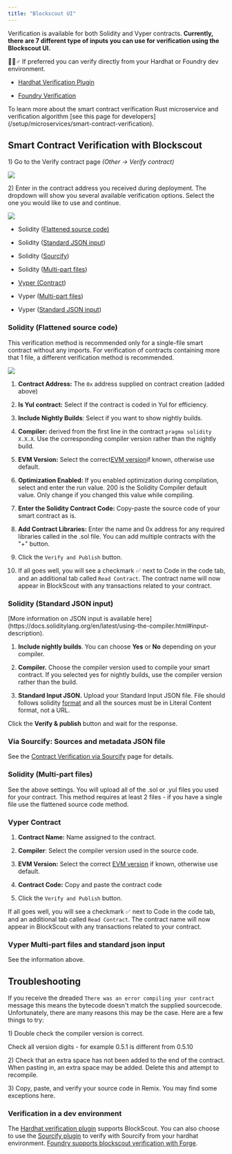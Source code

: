 ```yaml
---
title: "Blockscout UI"
---
```


Verification is available for both Solidity and Vyper contracts. **Currently, there are 7 different type of inputs you can use for verification using the Blockscout UI.**

<Info>
👷🏻♂️ If preferred you can verify directly from your Hardhat or Foundry dev environment.

* [Hardhat Verification Plugin](/devs/verification/hardhat-verification-plugin)

* [Foundry Verification](https://hardhat.org/hardhat-runner/plugins/nomicfoundation-hardhat-verify)

</Info>

<Check>
To learn more about the smart contract verification Rust microservice and verification algorithm [see this page for developers](/setup/microservices/smart-contract-verification).

</Check>

## Smart Contract Verification with Blockscout

1\) Go to the Verify contract page *(Other -> Verify contract)*

<Frame caption="">
  <img src="/images/70438577-image.jpeg" />
</Frame>

2\) Enter in the contract address you received during deployment. The dropdown will show you several available verification options. Select the one you would like to use and continue.

<Frame caption="">
  <img src="/images/5bbc44e8-image.jpeg" />
</Frame>

* Solidity ([Flattened source code)](/devs/verification#via-flattened-source-code)

* Solidity ([Standard JSON input](/devs/verification/blockscout-ui#via-standard-json-input))

* Solidity ([Sourcify](/devs/verification/contracts-verification-via-sourcify))

* Solidity ([Multi-part files](/devs/verification/blockscout-ui#solidity-multi-part-files))

* [Vyper (Contract](/devs/verification#vyper-contract))

* Vyper ([Multi-part files](/devs/verification/blockscout-ui#vyper-multi-part-files-and-standard-json-input))

* Vyper ([Standard JSON input](/devs/verification/blockscout-ui#vyper-multi-part-files-and-standard-json-input))

### Solidity (Flattened source code)

This verification method is recommended only for a single-file smart contract without any imports. For verification of contracts containing more that 1 file, a different verification method is recommended.

<Frame caption="">
  <img src="/images/e5a4004d-image.jpeg" />
</Frame>

1. **Contract Address:** The `0x` address supplied on contract creation (added above)

2. **Is Yul contract:** Select if the contract is coded in Yul for efficiency.

3. **Include Nightly Builds**: Select if you want to show nightly builds.

4. **Compiler:** derived from the first line in the contract `pragma solidity X.X.X`. Use the corresponding compiler version rather than the nightly build.

5. **EVM Version:** Select the correct[EVM version](/setup/information-and-settings/evm-version-information)if known, otherwise use default.

6. **Optimization Enabled:** If you enabled optimization during compilation, select and enter the run value. 200 is the Solidity Compiler default value. Only change if you changed this value while compiling.

7. **Enter the Solidity Contract Code:** Copy-paste the source code of your smart contract as is.

8. **Add Contract Libraries:** Enter the name and 0x address for any required libraries called in the .sol file. You can add multiple contracts with the "+" button.

9. Click the `Verify and Publish` button.

10. If all goes well, you will see a checkmark ✅ next to Code in the code tab, and an additional tab called `Read Contract`. The contract name will now appear in BlockScout with any transactions related to your contract.

### Solidity (Standard JSON input)

<Info>
[More information on JSON input is available here](https://docs.soliditylang.org/en/latest/using-the-compiler.html#input-description).

</Info>

1. **Include nightly builds**. You can choose **Yes** or **No** depending on your compiler.

2. **Compiler.** Choose the compiler version used to compile your smart contract. If you selected yes for nightly builds, use the compiler version rather than the build.

3. **Standard Input JSON.** Upload your Standard Input JSON file. File should follows solidity [format](https://docs.soliditylang.org/en/latest/using-the-compiler.html#input-description) and all the sources must be in Literal Content format, not a URL.

Click the **Verify & publish** button and wait for the response.

### Via Sourcify: Sources and metadata JSON file

See the [Contract Verification via Sourcify](/devs/verification/contracts-verification-via-sourcify) page for details.

### Solidity (Multi-part files)

See the above settings. You will upload all of the .sol or .yul files you used for your contract. This method requires at least 2 files - if you have a single file use the flattened source code method.

### Vyper Contract

1. **Contract Name:** Name assigned to the contract.

2. **Compiler**: Select the compiler version used in the source code.

3. **EVM Version:** Select the correct [EVM version](/setup/information-and-settings/evm-version-information) if known, otherwise use default.

4. **Contract Code:** Copy and paste the contract code

5. Click the `Verify and Publish` button.

If all goes well, you will see a checkmark ✅ next to Code in the code tab, and an additional tab called `Read Contract`. The contract name will now appear in BlockScout with any transactions related to your contract.

### Vyper Multi-part files and standard json input

See the information above.

## Troubleshooting

If you receive the dreaded `There was an error compiling your contract` message this means the bytecode doesn't match the supplied sourcecode. Unfortunately, there are many reasons this may be the case. Here are a few things to try:

1\) Double check the compiler version is correct.

<Info>
Check all version digits - for example 0.5.1 is different from 0.5.10

</Info>

2\) Check that an extra space has not been added to the end of the contract. When pasting in, an extra space may be added. Delete this and attempt to recompile.

3\) Copy, paste, and verify your source code in Remix. You may find some exceptions here.

### Verification in a dev environment

The [Hardhat verification plugin](/devs/verification/hardhat-verification-plugin) supports BlockScout. You can also choose to use the [Sourcify plugin](/devs/verification/hardhat-verification-plugin/sourcify-plugin-for-hardhat) to verify with Sourcify from your hardhat environment. [Foundry supports blockscout verification with Forge](https://book.getfoundry.sh/reference/forge/forge-verify-contract).


